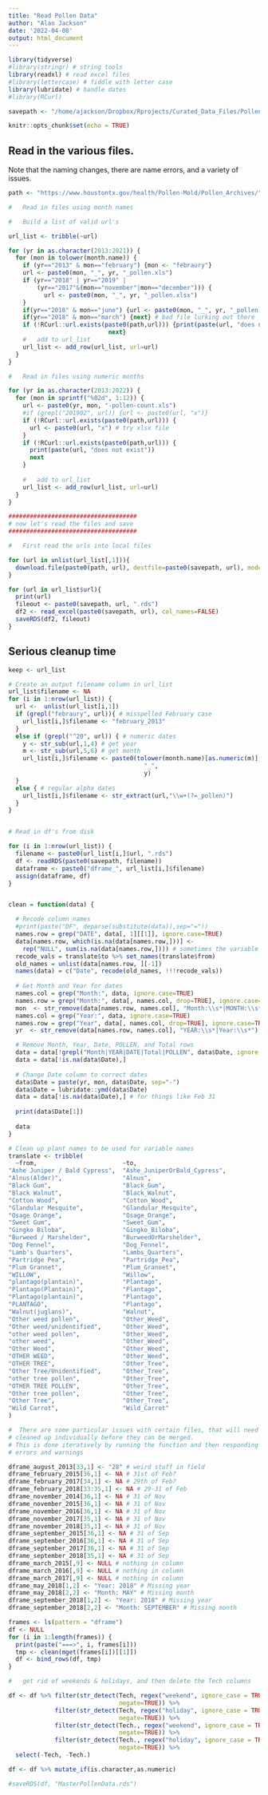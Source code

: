 ```yaml
---
title: "Read Pollen Data"
author: "Alan Jackson"
date: '2022-04-08'
output: html_document
---
```


```r
library(tidyverse)
#library(stringr) # string tools
library(readxl) # read excel files
#library(lettercase) # fiddle with letter case
library(lubridate) # handle dates
#library(RCurl)

savepath <- "/home/ajackson/Dropbox/Rprojects/Curated_Data_Files/PollenAndMold/"

knitr::opts_chunk$set(echo = TRUE)
```

##    Read in the various files. 

Note that the naming changes, there are name errors, and a variety of issues.



```r

path <- "https://www.houstontx.gov/health/Pollen-Mold/Pollen_Archives/"

#   Read in files using month names

#   Build a list of valid url's

url_list <- tribble(~url)

for (yr in as.character(2013:2021)) {
  for (mon in tolower(month.name)) {
    if (yr=="2013" & mon=="february") {mon <- "febraury"}
    url <- paste0(mon, "_", yr, "_pollen.xls")
    if (yr=="2018" | yr=="2019" |
        (yr=="2017"&(mon=="november"|mon=="december"))) {
          url <- paste0(mon, "_", yr, "_pollen.xlsx")
    }
    if(yr=="2018" & mon=="june") {url <- paste0(mon, "_", yr, "_pollen.xls")} 
    if(yr=="2018" & mon=="march") {next} # bad file lurking out there
    if (!RCurl::url.exists(paste0(path,url))) {print(paste(url, "does not exist"))
                            next}
    #   add to url_list
    url_list <- add_row(url_list, url=url)
  }
}

#   Read in files using numeric months

for (yr in as.character(2013:2022)) {
  for (mon in sprintf("%02d", 1:12)) {
    url <- paste0(yr, mon, "-pollen-count.xls")
    #if (grepl("201902", url)) {url <- paste0(url, "x")}
    if (!RCurl::url.exists(paste0(path,url))) {
      url <- paste0(url, "x") # try xlsx file
    }
    if (!RCurl::url.exists(paste0(path,url))) {
      print(paste(url, "does not exist"))
      next
    }
    
    #   add to url_list
    url_list <- add_row(url_list, url=url)
  }
}

####################################
# now let's read the files and save
####################################

#   First read the urls into local files

for (url in unlist(url_list[,1])){
  download.file(paste0(path, url), destfile=paste0(savepath, url), mode="wb")
}

for (url in url_list$url){
  print(url)
  fileout <- paste0(savepath, url, ".rds")
  df2 <- read_excel(paste0(savepath, url), col_names=FALSE)  
  saveRDS(df2, fileout)
}

```

##    Serious cleanup time

```r

keep <- url_list

# Create an output filename column in url_list
url_list$filename <- NA
for (i in 1:nrow(url_list)) {
  url <-  unlist(url_list[i,1])
  if (grepl("febraury", url)){ # misspelled February case
    url_list[i,]$filename <- "february_2013"
  }
  else if (grepl("^20", url)) { # numeric dates
    y <- str_sub(url,1,4) # get year
    m <- str_sub(url,5,6) # get month
    url_list[i,]$filename <- paste0(tolower(month.name)[as.numeric(m)],
                                      "_",
                                      y)
  }
  else { # regular alpha dates
    url_list[i,]$filename <- str_extract(url,"\\w+(?=_pollen)")
  }
}


# Read in df's from disk

for (i in 1:nrow(url_list)) {
  filename <- paste0(url_list[i,]$url, ".rds")
  df <- readRDS(paste0(savepath, filename))
  dataframe <- paste0("dframe_", url_list[i,]$filename)
  assign(dataframe, df)
}


clean = function(data) {

  # Recode column names
  #print(paste("DF", deparse(substitute(data)),sep="="))
  names.row = grep("DATE", data[, 1][[1]], ignore.case=TRUE)
  data[names.row, which(is.na(data[names.row,]))] <- 
    rep("NULL", sum(is.na(data[names.row,]))) # sometimes the variable is NA
  recode_vals = translate$to %>% set_names(translate$from)
  old_names = unlist(data[names.row, ][-1]) 
  names(data) = c("Date", recode(old_names, !!!recode_vals))
  
  # Get Month and Year for dates
  names.col = grep("Month:", data, ignore.case=TRUE)
  names.row = grep("Month:", data[, names.col, drop=TRUE], ignore.case=TRUE)
  mon  <- str_remove(data[names.row, names.col], "Month:\\s*|MONTH:\\s*")
  names.col = grep("Year:", data, ignore.case=TRUE)
  names.row = grep("Year", data[, names.col, drop=TRUE], ignore.case=TRUE)
  yr  <- str_remove(data[names.row, names.col], "YEAR:\\s*|Year:\\s*")

  # Remove Month, Year, Date, POLLEN, and Total rows
  data = data[!grepl("Month|YEAR|DATE|Total|POLLEN", data$Date, ignore.case=TRUE), ]
  data = data[!is.na(data$Date),]
  
  # Change Date column to correct dates
  data$Date = paste(yr, mon, data$Date, sep="-")
  data$Date = lubridate::ymd(data$Date)
  data = data[!is.na(data$Date),] # for things like Feb 31
  
  print(data$Date[1])
  
  data
}

# Clean up plant names to be used for variable names
translate <- tribble(
  ~from,                        ~to,
"Ashe Juniper / Bald Cypress",  "Ashe_JuniperOrBald_Cypress", 
"Alnus(Alder)",                 "Alnus",
"Black Gum",                    "Black_Gum", 
"Black Walnut",                 "Black_Walnut", 
"Cotton Wood",                  "Cotton_Wood",
"Glandular Mesquite",           "Glandular_Mesquite", 
"Osage Orange",                 "Osage_Orange", 
"Sweet Gum",                    "Sweet_Gum", 
"Gingko Biloba",                "Gingko_Biloba",  
"Burweed / Marshelder",         "BurweedOrMarshelder", 
"Dog Fennel",                   "Dog_Fennel", 
"Lamb's Quarters",              "Lambs_Quarters", 
"Partridge Pea",                "Partridge_Pea", 
"Plum Grannet",                 "Plum_Grannet", 
"WILLOW",                       "Willow", 
"plantago(plantain)",           "Plantago", 
"Plantago(Plantain)",           "Plantago", 
"Plantago(plantain)",           "Plantago", 
"PLANTAGO",                     "Plantago", 
"Walnut(juglans)",              "Walnut", 
"Other weed pollen",            "Other_Weed", 
"Other weed/unidentified",      "Other_Weed", 
"other weed pollen",            "Other_Weed", 
"other weed",                   "Other_Weed", 
"Other Weed",                   "Other_Weed", 
"OTHER WEED",                   "Other_Weed", 
"OTHER TREE",                   "Other_Tree", 
"Other Tree/Unidentified",      "Other_Tree", 
"other tree pollen",            "Other_Tree", 
"OTHER TREE POLLEN",            "Other_Tree", 
"Other tree pollen",            "Other_Tree", 
"Other Tree",                   "Other_Tree", 
"Wild Carrot",                  "Wild_Carrot" 
)

#  There are some particular issues with certain files, that will need to be
# cleaned up individually before they can be merged.
# This is done iteratively by running the function and then responding to
# errors and warnings

dframe_august_2013[33,1] <- "28" # weird stuff in field
dframe_february_2015[36,1] <- NA # 31st of Feb?
dframe_february_2017[34,1] <- NA # 29th of Feb?
dframe_february_2018[33:35,1] <- NA # 29-31 of Feb
dframe_november_2014[36,1] <- NA # 31 of Nov
dframe_november_2015[36,1] <- NA # 31 of Nov
dframe_november_2016[36,1] <- NA # 31 of Nov
dframe_november_2017[35,1] <- NA # 31 of Nov
dframe_november_2018[35,1] <- NA # 31 of Nov
dframe_september_2015[36,1] <- NA # 31 of Sep
dframe_september_2016[36,1] <- NA # 31 of Sep
dframe_september_2017[36,1] <- NA # 31 of Sep
dframe_september_2018[35,1] <- NA # 31 of Sep
dframe_march_2015[,9] <- NULL # nothing in column
dframe_march_2016[,9] <- NULL # nothing in column
dframe_march_2017[,9] <- NULL # nothing in column
dframe_may_2018[1,2] <- "Year: 2018" # Missing year
dframe_may_2018[2,2] <- "Month: MAY" # Missing month
dframe_september_2018[1,2] <- "Year: 2018" # Missing year
dframe_september_2018[2,2] <- "Month: SEPTEMBER" # Missing month

frames <- ls(pattern = "dframe")
df <- NULL
for (i in 1:length(frames)) {
  print(paste("===>", i, frames[i]))
  tmp <- clean(mget(frames[i])[[1]])
  df <- bind_rows(df, tmp)
}

#   get rid of weekends & holidays, and then delete the Tech columns

df <- df %>% filter(str_detect(Tech, regex("weekend", ignore_case = TRUE),
                               negate=TRUE)) %>% 
             filter(str_detect(Tech, regex("holiday", ignore_case = TRUE),
                               negate=TRUE)) %>% 
             filter(str_detect(Tech., regex("weekend", ignore_case = TRUE),
                               negate=TRUE)) %>% 
             filter(str_detect(Tech., regex("holiday", ignore_case = TRUE),
                               negate=TRUE)) %>% 
  select(-Tech, -Tech.)

df <- df %>% mutate_if(is.character,as.numeric)

#saveRDS(df, "MasterPollenData.rds")

```


